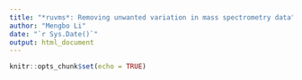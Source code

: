 ```yaml
---
title: "*ruvms*: Removing unwanted variation in mass spectrometry data"
author: "Mengbo Li"
date: "`r Sys.Date()`"
output: html_document
---
```


```r
knitr::opts_chunk$set(echo = TRUE)
```

